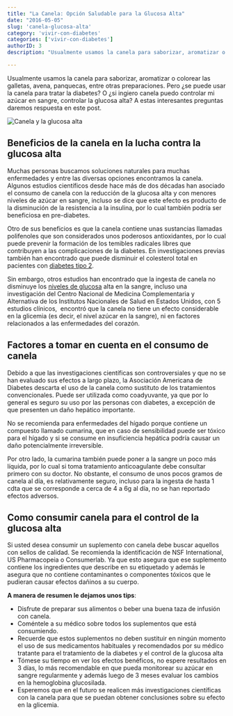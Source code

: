 ```yaml
---
title: "La Canela: Opción Saludable para la Glucosa Alta"
date: "2016-05-05"
slug: 'canela-glucosa-alta'
category: 'vivir-con-diabetes'
categories: ['vivir-con-diabetes']
authorID: 3
description: "Usualmente usamos la canela para saborizar, aromatizar o colorear las galletas, avena, panquecas, entre otras preparaciones. Pero ¿se puede usar la canela"

---
```


Usualmente usamos la canela para saborizar, aromatizar o colorear las galletas, avena, panquecas, entre otras preparaciones. Pero ¿se puede usar la canela para tratar la diabetes? O ¿si ingiero canela puedo controlar mi azúcar en sangre, controlar la glucosa alta? A estas interesantes preguntas daremos respuesta en este post.

![Canela y la glucosa alta](/images/canela-glucosa-alta.webp)

## Beneficios de la canela en la lucha contra la glucosa alta

Muchas personas buscamos soluciones naturales para muchas enfermedades y entre las diversas opciones encontramos la canela. Algunos estudios científicos desde hace más de dos décadas han asociado el consumo de canela con la reducción de la glucosa alta y con menores niveles de azúcar en sangre, incluso se dice que este efecto es producto de la disminución de la resistencia a la insulina, por lo cual también podría ser beneficiosa en pre-diabetes.

Otro de sus beneficios es que la canela contiene unas sustancias llamadas polifenoles que son considerados unos poderosos antioxidantes, por lo cual puede prevenir la formación de los temibles radicales libres que contribuyen a las complicaciones de la diabetes. En investigaciones previas también han encontrado que puede disminuir el colesterol total en pacientes con [diabetes tipo 2](/diabetes-tipo-2/).

Sin embargo, otros estudios han encontrado que la ingesta de canela no disminuye los [niveles de glucosa](/cuanto-es-el-nivel-normal-de-glucosa/) alta en la sangre, incluso una investigación del Centro Nacional de Medicina Complementaria y Alternativa de los Institutos Nacionales de Salud en Estados Unidos, con 5 estudios clínicos,  encontró que la canela no tiene un efecto considerable en la glicemia (es decir, el nivel azúcar en la sangre), ni en factores relacionados a las enfermedades del corazón.

## Factores a tomar en cuenta en el consumo de canela

Debido a que las investigaciones científicas son controversiales y que no se han evaluado sus efectos a largo plazo, la Asociación Americana de Diabetes descarta el uso de la canela como sustituto de los tratamientos convencionales. Puede ser utilizada como coadyuvante, ya que por lo general es seguro su uso por las personas con diabetes, a excepción de que presenten un daño hepático importante.

No se recomienda para enfermedades del hígado porque contiene un compuesto llamado cumarina, que en caso de sensibilidad puede ser tóxico para el hígado y si se consume en insuficiencia hepática podría causar un daño potencialmente irreversible.

Por otro lado, la cumarina también puede poner a la sangre un poco más líquida, por lo cual si toma tratamiento anticoagulante debe consultar primero con su doctor. No obstante, el consumo de unos pocos gramos de canela al día, es relativamente seguro, incluso para la ingesta de hasta 1 cdta que se corresponde a cerca de 4 a 6g al día, no se han reportado efectos adversos.

## Como consumir canela para el control de la glucosa alta

Si usted desea consumir un suplemento con canela debe buscar aquellos con sellos de calidad. Se recomienda la identificación de NSF International, US Pharmacopeia o Consumerlab. Ya que esto asegura que ese suplemento contiene los ingredientes que describe en su etiquetado y además le asegura que no contiene contaminantes o componentes tóxicos que le pudieran causar efectos dañinos a su cuerpo.

**A manera de resumen le dejamos unos tips**:

- Disfrute de preparar sus alimentos o beber una buena taza de infusión con canela.
- Coméntele a su médico sobre todos los suplementos que está consumiendo.
- Recuerde que estos suplementos no deben sustituir en ningún momento el uso de sus medicamentos habituales y recomendados por su médico tratante para el tratamiento de la diabetes y el control de la glucosa alta
- Tómese su tiempo en ver los efectos benéficos, no espere resultados en 3 días, lo más recomendable en que pueda monitorear su azúcar en sangre regularmente y además luego de 3 meses evaluar los cambios en la hemoglobina glucosilada.
- Esperemos que en el futuro se realicen más investigaciones científicas con la canela para que se puedan obtener conclusiones sobre su efecto en la glicemia.
